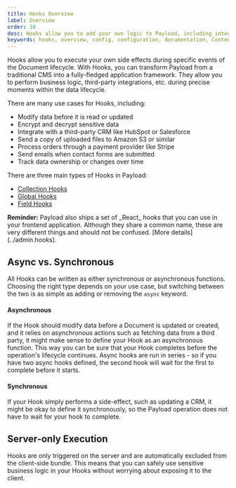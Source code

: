 ```yaml
---
title: Hooks Overview
label: Overview
order: 10
desc: Hooks allow you to add your own logic to Payload, including integrating with third-party APIs, adding auto-generated data, or modifing Payload's base functionality.
keywords: hooks, overview, config, configuration, documentation, Content Management System, cms, headless, javascript, node, react, nextjs
---
```


Hooks allow you to execute your own side effects during specific events of the Document lifecycle. With Hooks, you can transform Payload from a traditional CMS into a fully-fledged application framework. They allow you to perform business logic, third-party integrations, etc. during precise moments within the data lifecycle.

There are many use cases for Hooks, including:

- Modify data before it is read or updated
- Encrypt and decrypt sensitive data
- Integrate with a third-party CRM like HubSpot or Salesforce
- Send a copy of uploaded files to Amazon S3 or similar
- Process orders through a payment provider like Stripe
- Send emails when contact forms are submitted
- Track data ownership or changes over time

There are three main types of Hooks in Payload:

- [Collection Hooks](/docs/hooks/collections)
- [Global Hooks](/docs/hooks/globals)
- [Field Hooks](/docs/hooks/fields)

<Banner type="warning">
  <strong>Reminder:</strong>
  Payload also ships a set of _React_ hooks that you can use in your frontend application. Although they share a common name, these are very different things and should not be confused. [More details](../admin.hooks).
</Banner>

## Async vs. Synchronous

All Hooks can be written as either synchronous or asynchronous functions. Choosing the right type depends on your use case, but switching between the two is as simple as adding or removing the `async` keyword.

#### Asynchronous

If the Hook should modify data before a Document is updated or created, and it relies on asynchronous actions such as fetching data from a third party, it might make sense to define your Hook as an asynchronous function. This way you can be sure that your Hook completes before the operation's lifecycle continues. Async hooks are run in series - so if you have two async hooks defined, the second hook will wait for the first to complete before it starts.

#### Synchronous

If your Hook simply performs a side-effect, such as updating a CRM, it might be okay to define it synchronously, so the Payload operation does not have to wait for your hook to complete.

## Server-only Execution

Hooks are only triggered on the server and are automatically excluded from the client-side bundle. This means that you can safely use sensitive business logic in your Hooks without worrying about exposing it to the client.
